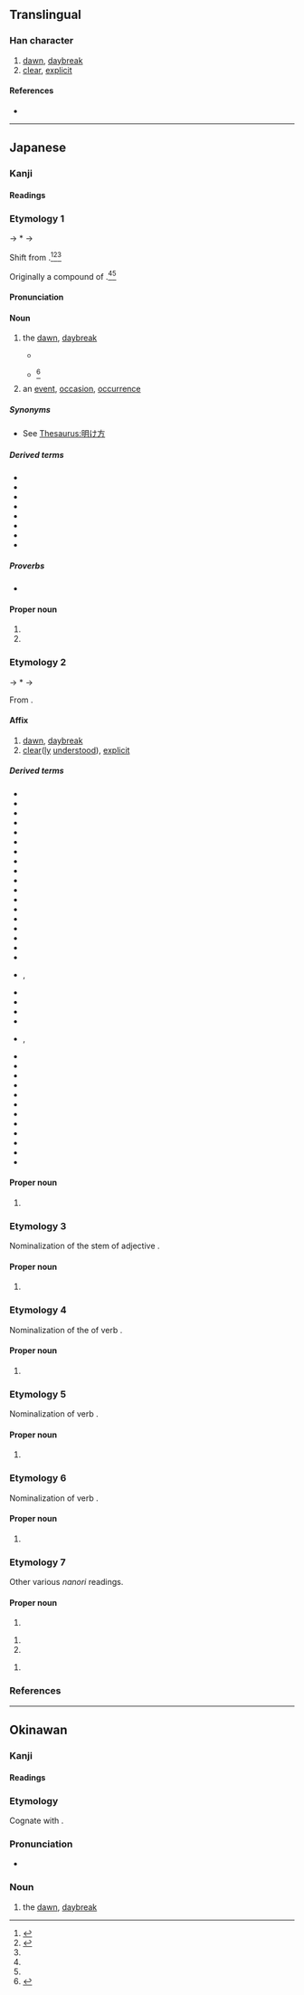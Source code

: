 {{also|曉}}
{{character info/new}}
==Translingual==
{{Han simplified forms|曉|暁|晓}}

===Han character===
{{Han char|rn=72|rad=日|as=08|sn=12|four=|canj=AJTU|ids=⿰日尭}}

# [[dawn]], [[daybreak]]
# [[clear]], [[explicit]]

====References====
* {{Han ref|kx=0497.311|dkj=14031|hdz=21516.011|uh=6681|ud=26241}}

----

==Japanese==
{{ja-kanji forms|暁|曉}}

===Kanji===
{{ja-kanji|grade=c|rs=日08|kyu=曉}}

====Readings====
{{ja-readings
|goon=きょう<けう
|kanon=きょう<けう
|kanyoon=ぎょう<げう
|kun=あかつき-<あかつき-<あかとき-, さと-す, さと-る
|nanori=あき, あきら, あけ, あつき, さとし, さとる, てる, とき, とし, ゆたか
}}

===Etymology 1===
{{ja-kanjitab|yomi=k|あかつき}}

{{IPAfont|⟨aka to<sub>2</sub>ki<sub>1</sub>⟩}} → *{{IPAchar|/akatəkʲi/}} → {{IPAchar|/akat͡suki/}}

Shift from {{inh|ja|ojp|sort=あかつき|曉|tr=akato<sub>2</sub>ki<sub>1</sub>}}.<ref>{{R:Kokugo Dai Jiten}}</ref><ref name="DJS">{{R:Daijisen}}</ref><ref name=DJR/>

Originally a compound of {{com|ja|sort=あかつき||alt1=明か|tr1=aka|pos1=the {{m|ja|未然形|tr=mizenkei||incomplete form}} of verb {{m|ja|明く|tr=aku}}, “to [[open]]”|時|tr2=toki|t2=[[time]], [[moment]], [[hour]]}}.<ref name="DJS"/><ref name="DJR"/>

====Pronunciation====
{{ja-pron|yomi=k|あかつき|dev=3|acc=0|acc_ref=DJR}}

====Noun====
{{ja-noun|kyu=曉|あかつき}}

# the [[dawn]], [[daybreak]]
#* {{RQ:Kokinshu|13|625; also ''{{w|Ogura Hyakunin Isshu|Hyakunin Isshu}}'', poem 30}}
#*: {{ja-usex|[[有明]]のつれなく見えし別れより'''暁'''ばかり憂きものはなし|ありあけ の つれなく みえし わかれ より '''あかつき''' ばかり うきもの は なし|Since that parting when I saw that distant look in the late moon's glare, nothing seems more cruel to me than the hours before '''dawn'''.<ref>{{cite-book|1997|{{w|Shōtetsu}}|editor=Steven D. Carter|Unforgotten Dreams: Poems by the Zen Monk Shōtetsu|series=Translations from the Asian classics |edition=illustrated|publisher=Columbia University Press|isbn=0-2311-0576-2|page=38}}</ref>}}
#* {{RQ:Konkōmyō Saishōōkyō Ongi|8 (back)}}<ref>{{R:Konkōmyō Saishōōkyō Ongi}}</ref>
#*: {{lang|ja|天暁 '''アカツキ'''}}
# an [[event]], [[occasion]], [[occurrence]]

=====Synonyms=====
* {{sense|dawn}} See [[Thesaurus:明け方]]

=====Derived terms=====
{{der-top3}}
* {{ja-r|暁%起き|あかつき%-おき|waking up just before daybreak}}
* {{ja-r|暁%方|あかつき%がた}}
* {{ja-r|暁%月%夜|あかつき%-づく%よ}}
* {{ja-r|暁の空|あかつき の そら|dawning [[sky]]}}
* {{ja-r|暁の茶%事|あかつき の ちゃ%じ}}
* {{ja-r|暁の別れ|あかつき の わかれ}}
* {{ja-r|暁 闇|あかつき やみ|[[moonless]] dawn}}
* {{ja-r|成功の暁には|せいこう の あかつき に は|when one has [[succeed]]ed}}
{{der-bottom}}

=====Proverbs=====
* {{ja-r|春%眠%暁を覚えず|しゅん%みん% あかつき を おぼえず}}

====Proper noun====
{{ja-pos|proper|あかつき}}

# {{given name|ja|sort=あかつき|A=a|female}}
# {{surname|ja|sort=あかつき|A=a|nodot=1}}

===Etymology 2===
{{ja-kanjitab|yomi=kanyo|ぎょう}}
{{IPAchar|/ɡeu/}} → *{{IPAchar|/ɡʲəː/}} → {{IPAchar|/ɡʲoː/}}

From {{der|ja|ltc|sort=きよう'|-}} {{ltc-l|曉}}.

====Affix====
{{ja-pos|affix|kyu=曉|ぎょう|hhira=げう}}

# [[dawn]], [[daybreak]]
# [[clear]]([[clearly|ly]] [[understood]]), [[explicit]]

=====Derived terms=====
{{der-top4}}
* {{ja-r|暁%鴉|ぎょう%あ}}
* {{ja-r|暁%闇|ぎょう%あん}}
* {{ja-r|暁%雨|ぎょう%う}}
* {{ja-r|暁%雲|ぎょう%うん}}
* {{ja-r|暁%角|ぎょう%かく}}
* {{ja-r|暁%起|ぎょう%き}}
* {{ja-r|暁%鶏|ぎょう%けい}}
* {{ja-r|暁%月|ぎょう%げつ}}
* {{ja-r|暁%鼓|ぎょう%こ}}
* {{ja-r|暁%光|ぎょう%こう}}
* {{ja-r|暁%更|ぎょう%こう}}
* {{ja-r|暁%紅|ぎょう%こう}}
* {{ja-r|暁%日|ぎょう%じつ}}
* {{ja-r|暁%鐘|ぎょう%しょう}}
* {{ja-r|暁%新%世|ぎょう%しん%せい}}
* {{ja-r|暁%星|ぎょう%せい}}
* {{ja-r|暁%達|ぎょう%たつ}}
* {{ja-r|暁%旦|ぎょう%たん}}
* {{ja-r|暁%知|ぎょう%ち|rom=-}}, {{ja-r|暁%智|ぎょう%ち}}
* {{ja-r|暁%通|ぎょう%つう}}
* {{ja-r|暁%天|ぎょう%てん}}
* {{ja-r|暁%風|ぎょう%ふう}}
* {{ja-r|暁%霧|ぎょう%む}}
* {{ja-r|暁%諭|ぎょう%ゆ|rom=-}}, {{ja-r|暁%喩|ぎょう%ゆ}}
* {{ja-r|暁%露|ぎょう%ろ}}
* {{ja-r|諫%暁|かん%ぎょう}}
* {{ja-r|今%暁|こん%ぎょう}}
* {{ja-r|昨%暁|さく%ぎょう}}
* {{ja-r|秋%暁|しゅう%ぎょう}}
* {{ja-r|春%暁|しゅん%ぎょう}}
* {{ja-r|早%暁|そう%ぎょう}}
* {{ja-r|知%暁|ち%ぎょう}}
* {{ja-r|通%暁|つう%ぎょう}}
* {{ja-r|払%暁|ふつ%ぎょう}}
* {{ja-r|分%暁|ぶん%ぎょう}}
* {{ja-r|翌%暁|よく%ぎょう}}
{{der-bottom}}

====Proper noun====
{{ja-pos|proper|kyu=曉|ぎょう|hhira=げう}}

# {{given name|ja|sort=ぎょう|A=a|female}}

===Etymology 3===
{{ja-kanjitab|yomi=n}}

Nominalization of the stem of adjective {{m|ja|明らか|tr=akiraka||[[clear]], [[visible]]}}.

====Proper noun====
{{ja-pos|proper|kyu=曉|あきら}}

# {{given name|ja|sort=あきら|A=a|female}}

===Etymology 4===
{{ja-kanjitab|yomi=n}}

Nominalization of the {{m|ja|連用形|tr=ren'yōkei||stem or continuative form}} of verb {{m|ja|悟る|tr=satoru||to [[perceive]], [[understand]]}}.

====Proper noun====
{{ja-pos|proper|kyu=曉|さとし}}

# {{given name|ja|sort=さとし|A=a|male}}

===Etymology 5===
{{ja-kanjitab|yomi=n}}

Nominalization of verb {{m|ja|悟る|tr=satoru||to [[perceive]], [[understand]]}}.

====Proper noun====
{{ja-pos|proper|kyu=曉|さとる}}

# {{given name|ja|sort=さとる|A=a|male|or=female}}

===Etymology 6===
{{ja-kanjitab|yomi=n}}

Nominalization of verb {{m|ja|通る|tr=tōru||to [[be]] [[wise]]}}.

====Proper noun====
{{ja-pos|proper|kyu=曉|とおる|hhira=とほる}}

# {{given name|ja|sort=とおる|A=a|male|or=female}}

===Etymology 7===
Other various ''nanori'' readings.

====Proper noun====
{{ja-pos|proper|kyu=曉|あかな}}

# {{given name|ja|sort=あかな|A=a|female}}

{{ja-pos|proper|kyu=曉|あき}}

# {{given name|ja|sort=あき|A=a|female}}
# {{surname|ja|sort=あき|A=a|nodot=1}}

{{ja-pos|proper|kyu=曉|きょう|hhira=けう}}

# {{given name|ja|sort=きょう|A=a|male|or=female}}

===References===
<references/>

----

==Okinawan==

===Kanji===
{{ryu-kanji|grade=c|rs=日08|kyu=曉}}

====Readings====
{{ryu-readings
|kun=あかちち-
}}

===Etymology===
{{ryu-kanjitab|yomi=k|あかちち}}

Cognate with {{cog|ja|暁|tr=akatsuki}}.

===Pronunciation===
* {{IPA|ryu|[akat͡ɕit͡ɕi]|sort=あかちち}}

===Noun===
{{ryu-noun|あかちち}}

# the [[dawn]], [[daybreak]]